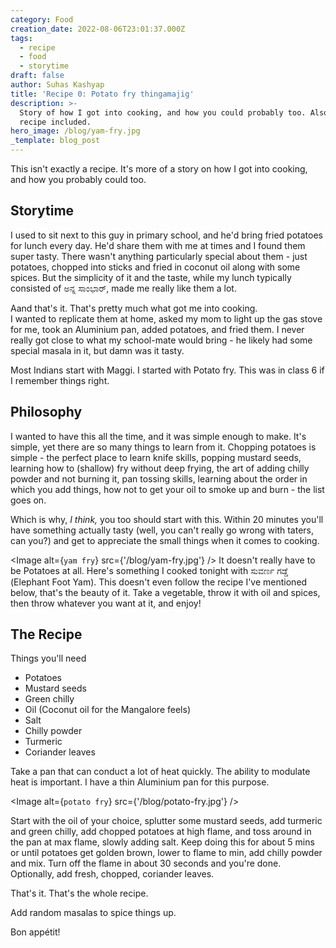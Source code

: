 ---
category: Food
creation_date: 2022-08-06T23:01:37.000Z
tags:
  - recipe
  - food
  - storytime
draft: false
author: Suhas Kashyap
title: 'Recipe 0: Potato fry thingamajig'
description: >-
  Story of how I got into cooking, and how you could probably too. Also has a
  recipe included.
hero_image: /blog/yam-fry.jpg
_template: blog_post
---

This isn't exactly a recipe. It's more of a story on how I got into cooking, and how you probably could too.

## Storytime

I used to sit next to this guy in primary school, and he'd bring fried potatoes for lunch every day. He'd share them with me at times and I found them super tasty. There wasn't anything particularly special about them - just potatoes, chopped into sticks and fried in coconut oil along with some spices. But the simplicity of it and the taste, while my lunch typically consisted of ಅನ್ನ ಸಾಂಭಾರ್, made me really like them a lot.

Aand that's it. That's pretty much what got me into cooking.  
I wanted to replicate them at home, asked my mom to light up the gas stove for me, took an Aluminium pan, added potatoes, and fried them. I never really got close to what my school-mate would bring - he likely had some special masala in it, but damn was it tasty.

Most Indians start with Maggi. I started with Potato fry. This was in class 6 if I remember things right.

## Philosophy

I wanted to have this all the time, and it was simple enough to make. It's simple, yet there are so many things to learn from it. Chopping potatoes is simple - the perfect place to learn knife skills, popping mustard seeds, learning how to (shallow) fry without deep frying, the art of adding chilly powder and not burning it, pan tossing skills, learning about the order in which you add things, how not to get your oil to smoke up and burn - the list goes on.

Which is why, _I think,_ you too should start with this. Within 20 minutes you'll have something actually tasty (well, you can't really go wrong with taters, can you?) and get to appreciate the small things when it comes to cooking.

<Image alt={`yam fry`} src={'/blog/yam-fry.jpg'} />
It doesn't really have to be Potatoes at all. Here's something I cooked tonight with
ಸುವರ್ಣ ಗಡ್ಡೆ (Elephant Foot Yam). This doesn't even follow the recipe I've mentioned
below, that's the beauty of it. Take a vegetable, throw it with oil and spices, then
throw whatever you want at it, and enjoy!

## The Recipe

Things you'll need

- Potatoes
- Mustard seeds
- Green chilly
- Oil (Coconut oil for the Mangalore feels)
- Salt
- Chilly powder
- Turmeric
- Coriander leaves

Take a pan that can conduct a lot of heat quickly. The ability to modulate heat is important. I have a thin Aluminium pan for this purpose.

<Image alt={`potato fry`} src={'/blog/potato-fry.jpg'} />

Start with the oil of your choice, splutter some mustard seeds, add turmeric and green chilly, add chopped potatoes at high flame, and toss around in the pan at max flame, slowly adding salt. Keep doing this for about 5 mins or until potatoes get golden brown, lower to flame to min, add chilly powder and mix. Turn off the flame in about 30 seconds and you're done. Optionally, add fresh, chopped, coriander leaves.

That's it. That's the whole recipe.

Add random masalas to spice things up.

Bon appétit!

